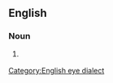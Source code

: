 ==English==

===Noun===
{{head|en|noun}}
# {{context|chiefly|humorous|lang=en}} {{eye dialect of|education|lang=en}}

[[Category:English eye dialect]]